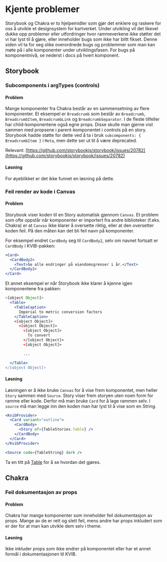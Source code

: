 
<Meta title="Info/Bidra/Kjente Problemer" />

# Kjente problemer

Storybook og Chakra er to hjelpemidler som gjør det enklere og raskere for oss å utvikle et designsystem for kartverket.
Under utvikling vil det likevel dukke opp problemer eller utfordringer hvor rammeverkene ikke støtter det vi har lyst til å gjøre,
eller inneholder bugs som ikke har blitt fikset. Denne siden vil ta for seg slike overordnede bugs og problemmer som man kan møte på i alle
komponenter under utviklingsfasen. For bugs på komponentnivå, se nederst i docs på hvert komponent.

## Storybook

### Subcomponents i argTypes (controls)

#### Problem

Mange komponenter fra Chakra består av en sammensetning av flere komponenter. Et eksempel er `Breadcrumb` som består av
`Breadcrumb`, `BreadcrumbItem`, `BreadcrumbLink` og `BreadcrumbSeparator`. I de fleste tilfeller har child-komponentene
også egne props. Disse skulle man gjerne vist sammen med propsene i parent-komponentet i controls på en story. Storybook hadde støtte for dette
ved å ta i bruk `subcomponents: { BreadcrumbItem }` i `Meta`, men dette ser ut til å være deprecated.

Relevant: [https://github.com/storybookjs/storybook/issues/20782](https://github.com/storybookjs/storybook/issues/20782)

#### Løsning

For øyeblikket er det ikke funnet en løsning på dette.

### Feil render av kode i Canvas

#### Problem

Storybook viser koden til en Story automatisk gjennom `Canvas`. Et problem som ofte oppstår når komponenter er importert
fra andre biblioteker (f.eks. Chakra) er at `Canvas` ikke klarer å oversette riktig, eller at den oversetter koden feil.
På den måten kan det bli feil navn på komponenter.

For eksempel endret `CardBody` seg til `CardBody2`, selv om navnet fortsatt
er `CardBody` i KVIB-pakken:

```jsx
<Card>
  <CardBody2>
    <Text>Se alle endringer på eiendomsgrenser i år.</Text>
  </CardBody2>
</Card>
```

Et annet eksempel er når Storybook ikke klarer å kjenne igjen komponentene fra pakken:

```jsx
<[object Object]>
  <Table>
    <TableCaption>
      Imperial to metric conversion factors
    </TableCaption>
    <[object Object]>
      <[object Object]>
        <[object Object]>
          To convert
        </[object Object]>
        <[object Object]>

        ...

  </Table>
</[object Object]>
```

#### Løsning

Løsningen er å ikke bruke `Canvas` for å vise frem komponentet, men heller `Story` sammen med `Source`.
Story viser frem storyen uten noen form for ramme eller kode. Derfor må man bruke `Card` for å lage rammen selv.
I `source` må man legge inn den koden man har lyst til å vise som en String.

```jsx
<KvibProvider>
  <Card variant="outline">
    <CardBody>
      <Story of={TableStories.Table} />
    </CardBody>
  </Card>
</KvibProvider>

<Source code={TableString} dark />
```

Ta en titt på [Table](https://kartverket.github.io/kvib/storybook?path=/docs/komponenter-data-display-table--docs) for å se hvordan det gjøres.

## Chakra

### Feil dokumentasjon av props

#### Problem

Chakra har mange komponenter som inneholder feil dokumentasjon av props. Mange av de er rett og slett feil,
mens andre har props inkludert som er der for at man kan utvikle dem selv i theme.

#### Løsning

Ikke inkluder props som ikke endrer på komponentet eller har et annet formål i dokumentasjonen til KVIB.
